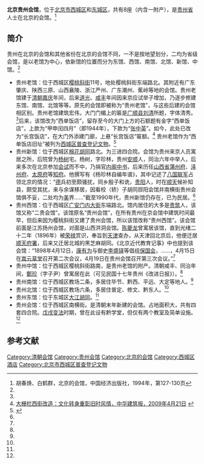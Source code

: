 '''北京贵州会馆'''，位于[[北京市|北京市]][[西城区|西城区]]和[[东城区_(北京市)|东城区]]，共有8座（内含一附产），是[[贵州省|贵州省]]人士在北京的会馆。<ref name=hch>胡春焕、白鹤群，北京的会馆，中国经济出版社，1994年，第127-130页</ref>

==简介==
贵州在北京的会馆和其他省份在北京的会馆不同，一不是按地望划分，二均为省级会馆，是以老馆为中心，依新馆的位置而分为东馆、西馆、南馆、北馆、新馆、中馆。<ref name=hch/>

*贵州老馆：位于西城区[[樱桃斜街|樱桃斜街]]11号，地处樱桃斜街东端路北。其附近有广东肇庆、陕西三原、山西襄陵、浙江严州、广东潮州、蕉岭等地的会馆。贵州老馆建于[[清朝|清朝]][[嘉庆|嘉庆]]年间，后来[[道光|道光]]、[[咸丰|咸丰]]年间因来京应试举子增加，乃逐步修建东馆、南馆、北馆等等。原先的会馆即被称为“贵州老馆”，与这些后建的会馆相区别。贵州老馆建筑宏伟，大门门楣上的匾是[[长顺县|广顺县]][[刘清_(清朝)|刘清]]所题，字体清秀。<ref name=hch/>后来，该馆改为“西单饭店”，留存至今的大门上方的石额题有金字“西单饭店”，上款为“甲申闰四月”（即1944年），下款为“[[张中英|张中英]]”。如今，此处已改为“长宫饭店”，在大门外添建门廊，上悬“长宫饭店”匾额。<ref>[http://news.idoican.com.cn/zhjzb/html/2009-04/21/content_33395980.htm 大栅栏西街改造：文化转身重彰旧时风情，中华建筑报，2009年4月21日] {{webarchive|url=https://web.archive.org/web/20141006101534/http://news.idoican.com.cn/zhjzb/html/2009-04/21/content_33395980.htm |date=2014年10月6日 }}</ref><!--有关该地的传说，例如纪晓岚、蔡锷、小凤仙等等，均属不实，请不要加入-->贵州老馆作为“西单饭店旧址”被列为[[西城区普查登记文物|西城区普查登记文物]]。<ref>{{Cite web |url=http://wenhua.bjxch.gov.cn/XCWHxxxq.ycs?GUID=596921 |title=西城区普查登记项目，西城文化网，2014-06-10 |accessdate=2014-10-01 |archive-date=2014-10-06 |archive-url=https://web.archive.org/web/20141006104559/http://wenhua.bjxch.gov.cn/XCWHxxxq.ycs?GUID=596921 |dead-url=yes }}</ref>
*贵州新馆：位于西城区[[棉花胡同|棉花胡同]]路北。为三进四合院。会馆为贵州来京人员寓居之所，后院曾为[[杨珍林|杨树]]宅。杨树，字珍林，贵州[[安顺|安顺]]人，同治六年中举人，后来多次在北京参加[[会试|会试]]而不中，乃捐官[[内阁中书|内阁中书]]，后来历任[[山西省|山西省]][[蒲州府|蒲州府]]、[[泽州府|泽州府]]、[[太原府|太原府]]等[[知府|知府]]。他撰写有《杨珍林自编年谱》，其中记述了[[八国联军|八国联军]]占领北京的情况：“[[德国|德]]兵初至颇骚扰，同乡殷子和诜，[[贵阳|贵阳]]人，时在[[顺天府|顺天]]候补知县，颇受其扰，来与余谋移居，因看校（轿）子胡同郧阳会馆并南横街贵州会馆俱不妥，二处均为[[美国|美]]界……”截至1990年代，贵州新馆仍存在，已为民居。<ref name=hch/>
*贵州西馆：位于西城区[[广安门内大街|广安门内大街]]东端路北。馆内居住的大多是[[贵筑|贵筑]]人，该馆又称“二贵会馆”。该馆原名“贵州会馆”，在所有贵州在京会馆中建筑时间最早，但后来因为樱桃斜街又建了贵州会馆，所以该馆改称“贵州西馆”。该会馆前面是江苏扬州会馆，对面是山西洪洞会馆。[[陈夔龙|陈夔龙]]曾寓居该馆，直到光绪二十二年（1896年）被[[荣禄|荣禄]]赏识，奉旨到[[天津|天津]]查办，从天津回北京后，他便迁居[[顺天府署|顺天府署]]，后来又迁居北城的黑芝麻胡同。《北京近代教育记事》中也提到该会馆：“1898年4月12日，[[康有为|康有为]]与御史[[李盛铎|李盛铎]]等倡组[[保国会|保国会]]，……，4月15日在[[嵩云草堂|嵩云草堂]]召开第二次会议，4月19日在贵州会馆召开第三次会议。”<ref name=hch/>
*贵州中馆：位于西城区樱桃斜街路南，是贵州老馆的附产。清朝咸丰、同治年间，[[鄭珍|鄭珍]]（字子尹）曾寓居在此（可见民国十七年贵州《改进日报》）。<ref name=hch/>
*贵州南馆：位于西城区教场二条，多居住毕节、黔西、平远、大定等地人。<ref name=hch/>
*贵州北馆：位于西城区教场六条，多居住普定、修文、黔东人。<ref name=hch/>
*贵州东馆：位于东城区[[大江胡同|大江胡同]]。<ref name=hch/>
*贵州会馆：位于西城区南横街。是清朝末年新建的会馆。占地面积大，共有四套四合院。[[戊戌变法|戊戌变法]]时期，曾在此设有黔学堂，但仅有两个教室及简单设施。<ref name=hch/>

==参考文献==
{{reflist}}

[[Category:清朝会馆|Category:清朝会馆]]
[[Category:贵州会馆|Category:贵州会馆]]
[[Category:北京的会馆|Category:北京的会馆]]
[[Category:西城区酒店|Category:西城区酒店]]
[[Category:北京市西城区普查登记文物|Category:北京市西城区普查登记文物]]